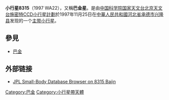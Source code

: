 {{otheruses|巴金 (消歧義)}}
{{Infobox Planet 
| minorplanet = yes 
| width = 25em 
| bgcolour = #FFFFC0 
| apsis = 
| name = 巴金 (Bajin)
| symbol = 
| image = 
| caption = 
| discovery = yes 
| discovery_ref = 
| discoverer = [[北京天文台施密特CCD小行星計劃|北京天文台施密特CCD小行星計劃]]
| discovery_site = [[兴隆县|兴隆县]]
| discovered = 1997年11月25日
| designations = yes
| mp_name = 8315
| alt_names = 1997 WA22
| mp_category = 
| orbit_ref = 
| epoch = 2008年5月14日
| aphelion = 2.5933932
| perihelion = 1.8339544
| semimajor = 
| eccentricity = 0.1715336
| period = 1203.0089660
| avg_speed = 
| inclination = 7.88757
| asc_node = 85.62093
| mean_anomaly = 279.28069
| arg_peri = 182.71835
| satellites = 
| physical_characteristics = yes 
| dimensions = 
| mass = 
| density = 
| surface_grav = 
| escape_velocity = 
| sidereal_day = 
| axial_tilt = 
| pole_ecliptic_lat = 
| pole_ecliptic_lon = 
| albedo = 
| temperatures= 
| temp_name1 = 
| mean_temp_1 = 
| max_temp_1 = 
| temp_name2 = 
| max_temp_2 = 
| spectral_type = 
| abs_magnitude = 13.8
}}
'''小行星8315'''（1997 WA22），又稱'''巴金星'''。是由[[中国科学院国家天文台|中国科学院国家天文台]][[北京天文台施密特CCD小行星計劃|北京天文台施密特CCD小行星計劃]]於1997年11月25日在[[中華人民共和國|中華人民共和國]][[河北省|河北省]][[承德市|承德市]][[兴隆县|兴隆县]]发现的一个[[小行星帶|主带小行星]]。

== 參見 ==
*[[巴金|巴金]]

== 外部链接 ==
*{{en}}[http://ssd.jpl.nasa.gov/sbdb.cgi?sstr=8315+Bajin JPL Small-Body Database Browser on 8315 Bajin] {{Wayback|url=http://ssd.jpl.nasa.gov/sbdb.cgi?sstr=8315+Bajin |date=20201108121659 }}

{{Minor Planet Number|[[小行星8314|8314 Tsuji]]|[[小行星8316|8316 Wolkenstein]]|}}

{{asteroid-stub}}
[[Category:巴金|Category:巴金]]
[[Category:小行星帶天體|Category:小行星帶天體]]